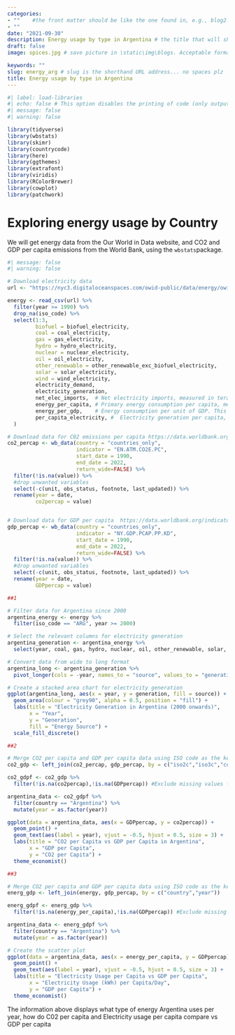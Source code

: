 ```yaml
---
categories:  
- ""    #the front matter should be like the one found in, e.g., blog2.md. It cannot be like the normal Rmd we used
- ""
date: "2021-09-30"
description: Energy usage by type in Argentina # the title that will show up once someone gets to this page
draft: false
image: spices.jpg # save picture in \static\img\blogs. Acceptable formats= jpg, jpeg, or png . Your iPhone pics wont work

keywords: ""
slug: energy_arg # slug is the shorthand URL address... no spaces plz
title: Energy usage by type in Argentina
---
```


```r
#| label: load-libraries
#| echo: false # This option disables the printing of code (only output is displayed).
#| message: false
#| warning: false

library(tidyverse)
library(wbstats)
library(skimr)
library(countrycode)
library(here)
library(ggthemes)
library(extrafont)
library(viridis)
library(RColorBrewer)
library(cowplot)
library(patchwork)

```

# Exploring energy usage by Country

We will get energy data from the Our World in Data website, and CO2 and GDP per capita emissions from the World Bank, using the `wbstats`package.

```r
#| message: false
#| warning: false

# Download electricity data
url <- "https://nyc3.digitaloceanspaces.com/owid-public/data/energy/owid-energy-data.csv"

energy <- read_csv(url) %>% 
  filter(year >= 1990) %>% 
  drop_na(iso_code) %>% 
  select(1:3,
         biofuel = biofuel_electricity,
         coal = coal_electricity,
         gas = gas_electricity,
         hydro = hydro_electricity,
         nuclear = nuclear_electricity,
         oil = oil_electricity,
         other_renewable = other_renewable_exc_biofuel_electricity,
         solar = solar_electricity,
         wind = wind_electricity, 
         electricity_demand,
         electricity_generation,
         net_elec_imports,	# Net electricity imports, measured in terawatt-hours
         energy_per_capita,	# Primary energy consumption per capita, measured in kilowatt-hours	Calculated by Our World in Data based on BP Statistical Review of World Energy and EIA International Energy Data
         energy_per_gdp,	# Energy consumption per unit of GDP. This is measured in kilowatt-hours per 2011 international-$.
         per_capita_electricity, #	Electricity generation per capita, measured in kilowatt-hours
  ) 

# Download data for C02 emissions per capita https://data.worldbank.org/indicator/EN.ATM.CO2E.PC
co2_percap <- wb_data(country = "countries_only", 
                      indicator = "EN.ATM.CO2E.PC", 
                      start_date = 1990, 
                      end_date = 2022,
                      return_wide=FALSE) %>% 
  filter(!is.na(value)) %>% 
  #drop unwanted variables
  select(-c(unit, obs_status, footnote, last_updated)) %>% 
  rename(year = date,
         co2percap = value)


# Download data for GDP per capita  https://data.worldbank.org/indicator/NY.GDP.PCAP.PP.KD
gdp_percap <- wb_data(country = "countries_only", 
                      indicator = "NY.GDP.PCAP.PP.KD", 
                      start_date = 1990, 
                      end_date = 2022,
                      return_wide=FALSE) %>% 
  filter(!is.na(value)) %>% 
  #drop unwanted variables
  select(-c(unit, obs_status, footnote, last_updated)) %>% 
  rename(year = date,
         GDPpercap = value)


```

```r

##1

# Filter data for Argentina since 2000
argentina_energy <- energy %>%
  filter(iso_code == "ARG", year >= 2000)

# Select the relevant columns for electricity generation
argentina_generation <- argentina_energy %>%
  select(year, coal, gas, hydro, nuclear, oil, other_renewable, solar, wind)

# Convert data from wide to long format
argentina_long <- argentina_generation %>%
  pivot_longer(cols = -year, names_to = "source", values_to = "generation")

# Create a stacked area chart for electricity generation
ggplot(argentina_long, aes(x = year, y = generation, fill = source)) +
  geom_area(colour = "grey90", alpha = 0.5, position = "fill") +
  labs(title = "Electricity Generation in Argentina (2000 onwards)",
       x = "Year",
       y = "Generation",
       fill = "Energy Source") +
  scale_fill_discrete()

```

```r

##2

# Merge CO2 per capita and GDP per capita data using ISO code as the key
co2_gdp <- left_join(co2_percap, gdp_percap, by = c("iso2c","iso3c","country","year"))

co2_gdpf <- co2_gdp %>% 
  filter(!is.na(co2percap),!is.na(GDPpercap)) #Exclude missing values from the co2percap and GDPpercap variables

argentina_data <- co2_gdpf %>%
  filter(country == "Argentina") %>%
  mutate(year = as.factor(year))

ggplot(data = argentina_data, aes(x = GDPpercap, y = co2percap)) +
  geom_point() +
  geom_text(aes(label = year), vjust = -0.5, hjust = 0.5, size = 3) +
  labs(title = "CO2 per Capita vs GDP per Capita in Argentina",
       x = "GDP per Capita",
       y = "CO2 per Capita") +
  theme_economist()


```

```r

##3

# Merge CO2 per capita and GDP per capita data using ISO code as the key
energ_gdp <- left_join(energy, gdp_percap, by = c("country","year"))

energ_gdpf <- energ_gdp %>% 
  filter(!is.na(energy_per_capita),!is.na(GDPpercap)) #Exclude missing values from the energy_per_capita and GDPpercap variables

argentina_data <- energ_gdpf %>%
  filter(country == "Argentina") %>%
  mutate(year = as.factor(year))

# Create the scatter plot
ggplot(data = argentina_data, aes(x = energy_per_capita, y = GDPpercap)) +
  geom_point() +
  geom_text(aes(label = year), vjust = -0.5, hjust = 0.5, size = 3) +
  labs(title = "Electricity Usage per Capita vs GDP per Capita",
       x = "Electricity Usage (kWh) per Capita/Day",
       y = "GDP per Capita") +
  theme_economist()

```

The information above displays what type of energy Argentina uses per year, how do C02 per capita and Electricity usage per capita compare vs GDP per capita